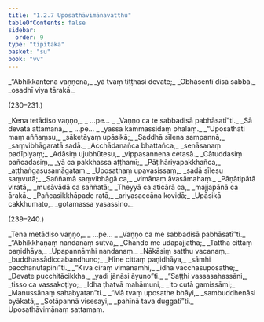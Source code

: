 ```yaml
---
title: "1.2.7 Uposathāvimānavatthu"
tableOfContents: false
sidebar:
  order: 9
type: "tipitaka"
basket: "su"
book: "vv"
---
```



<DynamicBreadcrumb />

<Division number="229" book="vv">

<Paragraph number="255" type="verses" book="vv">
_“Abhikkantena vaṇṇena,_  
_yā tvaṃ tiṭṭhasi devate;_  
_Obhāsentī disā sabbā,_  
_osadhī viya tārakā._  


(230–231.)
</Paragraph>

<Paragraph number="256" type="verses" book="vv">
_Kena tetādiso vaṇṇo,_  
_ …pe… _  
_Vaṇṇo ca te sabbadisā pabhāsatī”ti._  

</Paragraph>

</Division>
<Division number="232" book="vv">

<Paragraph number="257" type="verses" book="vv">
_Sā devatā attamanā,_  
_ …pe… _  
_yassa kammassidaṃ phalaṃ._  

</Paragraph>

</Division>
<Division number="233" book="vv">

<Paragraph number="258" type="verses" book="vv">
_“Uposathāti maṃ aññaṃsu,_  
_sāketāyaṃ upāsikā;_  
_Saddhā sīlena sampannā,_  
_saṃvibhāgaratā sadā._  

</Paragraph>

</Division>
<Division number="234" book="vv">

<Paragraph number="259" type="verses" book="vv">
_Acchādanañca bhattañca,_  
_senāsanaṃ padīpiyaṃ;_  
_Adāsiṃ ujubhūtesu,_  
_vippasannena cetasā._  

</Paragraph>

</Division>
<Division number="235" book="vv">

<Paragraph number="260" type="verses" book="vv">
_Cātuddasiṃ pañcadasiṃ,_  
_yā ca pakkhassa aṭṭhamī;_  
_Pāṭihāriyapakkhañca,_  
_aṭṭhaṅgasusamāgataṃ._  

</Paragraph>

</Division>
<Division number="236" book="vv">

<Paragraph number="261" type="verses" book="vv">
_Uposathaṃ upavasissaṃ,_  
_sadā sīlesu saṃvutā;_  
_Saññamā saṃvibhāgā ca,_  
_vimānaṃ āvasāmahaṃ._  

</Paragraph>

</Division>
<Division number="237" book="vv">

<Paragraph number="262" type="verses" book="vv">
_Pāṇātipātā viratā,_  
_musāvādā ca saññatā;_  
_Theyyā ca aticārā ca,_  
_majjapānā ca ārakā._  

</Paragraph>

</Division>
<Division number="238" book="vv">

<Paragraph number="263" type="verses" book="vv">
_Pañcasikkhāpade ratā,_  
_ariyasaccāna kovidā;_  
_Upāsikā cakkhumato,_  
_gotamassa yasassino._  


(239–240.)
</Paragraph>

<Paragraph number="264" type="verses" book="vv">
_Tena metādiso vaṇṇo,_  
_ …pe… _  
_Vaṇṇo ca me sabbadisā pabhāsatī”ti._  

</Paragraph>

</Division>
<Division number="241" book="vv">

<Paragraph number="265" type="verses" book="vv">
_“Abhikkhaṇaṃ nandanaṃ sutvā,_  
_Chando me udapajjatha;_  
_Tattha cittaṃ paṇidhāya,_  
_Upapannāmhi nandanaṃ._  

</Paragraph>

</Division>
<Division number="242" book="vv">

<Paragraph number="266" type="verses" book="vv">
_Nākāsiṃ satthu vacanaṃ,_  
_buddhassādiccabandhuno;_  
_Hīne cittaṃ paṇidhāya,_  
_sāmhi pacchānutāpinī”ti._  

</Paragraph>

</Division>
<Division number="243" book="vv">

<Paragraph number="267" type="verses" book="vv">
_“Kīva ciraṃ vimānamhi,_  
_idha vacchasuposathe;_  
_Devate pucchitācikkha,_  
_yadi jānāsi āyuno”ti._  

</Paragraph>

</Division>
<Division number="244" book="vv">

<Paragraph number="268" type="verses" book="vv">
_“Saṭṭhi vassasahassāni,_  
_tisso ca vassakoṭiyo;_  
_Idha ṭhatvā mahāmuni,_  
_ito cutā gamissāmi;_  
_Manussānaṃ sahabyatan”ti._  

</Paragraph>

</Division>
<Division number="245" book="vv">

<Paragraph number="269" type="verses" book="vv">
_“Mā tvaṃ uposathe bhāyi,_  
_sambuddhenāsi byākatā;_  
_Sotāpannā visesayi,_  
_pahīnā tava duggatī”ti._  


</Paragraph>
</Division>

<Paragraph number="270" type="center" book="vv">
Uposathāvimānaṃ sattamaṃ.
</Paragraph>